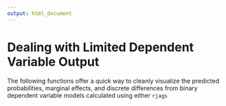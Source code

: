 ```yaml
---
output: html_document
---
```


# Dealing with Limited Dependent Variable Output

The following functions offer a quick way to cleanly visualize the predicted probabilities, marginal effects, and discrete differences from binary dependent variable models calculated using either `rjags` 